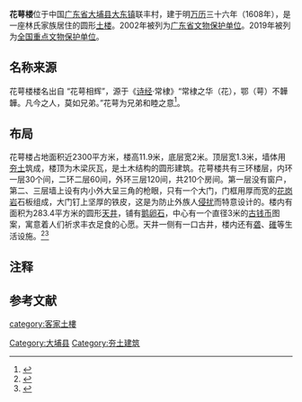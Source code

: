 {{Distinguish|花萼相辉楼}}
{{coord|24.26291|N|116.91867|E|scale:10000|display=title}}
{{文物保护单位
| 级别 = 全国
| 图片 = 
| 名称 = 联丰花萼楼
| 编号 = 8-0404-3-207
| 分类 = 古建筑
| 所在 = {{CHN}}[[广东省|广东省]][[梅州市|梅州市]]<br />[[大埔县|大埔县]][[大东镇|大东镇]]联丰村
| 时代 = 明
| 登录 = 2019年10月16日
|Cat=广东全国重点文物保护单位
}}

'''花萼楼'''位于中国[[广东省|广东省]][[大埔县|大埔县]][[大东镇|大东镇]]联丰村，建于明[[万历|万历]]三十六年（1608年），是一座林氏家族居住的圆形[[土楼|土楼]]。2002年被列为[[广东省文物保护单位|广东省文物保护单位]]。2019年被列为[[全国重点文物保护单位|全国重点文物保护单位]]。

== 名称来源 ==
花萼楼楼名出自 “花萼相辉”，源于《[[诗经|诗经]]·常棣》“常棣之华（花），鄂（萼）不韡韡{{注释|1=韡韡（wěiwěi），意为光明华美的样子。}}。凡今之人，莫如兄弟。”花萼为兄弟和睦之意<ref name=":0">{{Cite web|url = http://www.meizhou.cn/news/1105/21/11052100046.html|title = 寂寞花萼楼|accessdate = |author = |date = 2011-05-21|publisher = 梅州网|archive-url = https://web.archive.org/web/20160224020839/http://www.meizhou.cn/news/1105/21/11052100046.html|archive-date = 2016-02-24|dead-url = yes}}</ref>。

== 布局 ==
花萼楼占地面积近2300平方米，楼高11.9米，底层宽2米。顶层宽1.3米，墙体用[[夯土|夯土]]筑成，楼顶为木梁灰瓦，是土木结构的圆形建筑。花萼楼共有三环楼层，内环一层30个间，二环二层60间，外环三层120间，共210个房间。第一层没有窗户，第二、三层墙上设有内小外大呈三角的枪眼，只有一个大门，门框用厚而宽的[[花岗岩|花岗岩]]石板组成，大门钉上坚厚的铁皮，这是为防止外族人[[土客冲突|侵扰]]而特意设计的。楼内有面积为283.4平方米的圆形[[天井|天井]]，铺有[[鹅卵石|鹅卵石]]，中心有一个直径3米的[[方孔钱|古钱币]]图案，寓意着人们祈求丰衣足食的心愿。天井一侧有一口古井，楼内还有[[砻|砻]]、[[碓|碓]]等生活设施。<ref name=":0">{{Cite web|url = http://www.meizhou.cn/news/1105/21/11052100046.html|title = 寂寞花萼楼|accessdate = |author = |date = 2011-05-21|publisher = 梅州网|archive-url = https://web.archive.org/web/20160224020839/http://www.meizhou.cn/news/1105/21/11052100046.html|archive-date = 2016-02-24|dead-url = yes}}</ref><ref>{{Cite web|url =http://www.gd.xinhuanet.com/rensheng/2008-07/17/content_13845424.htm|title =花萼楼|accessdate =|author =|date =2008-07-17|publisher =新华网|deadurl =yes|archiveurl =https://web.archive.org/web/20160224164748/http://www.gd.xinhuanet.com/rensheng/2008-07/17/content_13845424.htm|archivedate =2016-02-24}}</ref>

== 注释 ==
{{NoteFoot}}

== 参考文献 ==
{{reflist}}

{{客家民系}}
{{广东全国重点文物保护单位}}

[[Category:大埔县|Category:大埔县]]
[[category:客家土樓|category:客家土樓]]
[[Category:夯土建筑|Category:夯土建筑]]